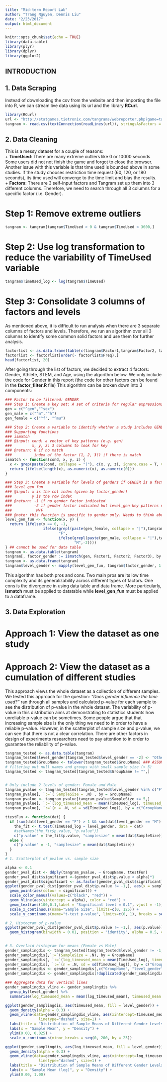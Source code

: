 ```yaml
---
title: "Mid-term Report Lab"
author: "Trang Nguyen, Dennis Liu"
date: "2/23/2017"
output: html_document
---
```


```r
knitr::opts_chunk$set(echo = TRUE)
library(data.table)
library(plyr)
library(dplyr)
library(ggplot2)

```

## INTRODUCTION

## 1. Data Scraping
Instead of downloading the csv from the website and then importing the file into R, we can stream live data using its url and the library __RCurl__.    
```r
library(RCurl)
url <- "http://statgames.tietronix.com/tangrams/webreporter.php?game=tangrams&groupID=&winlose=both&random=false&rows=&type=csv"
tangram <- read.csv(textConnection(readLines(url)), stringsAsFactors = F)
```


## 2. Data Cleaning
This is a messy dataset for a couple of reasons:  
+ __TimeUsed__: There are many extreme outliers like 0 or 10000 seconds. Some users did not not finish the game and forgot to close the browser. Another issue with this variable is that time used is bounded above in some studies. If the study chooses restriction time request (60, 120, or 180 seconds), its time used will converge to the time limit and bias the results.  
+ __Factors__: There are 3 self-input factors and Tangram set up them into 3 different columns. Therefore, we need to search through all 3 columns for a specific factor (i.e. Gender).  

# Step 1: Remove extreme outliers
```r
tangram <- tangram[tangram$TimeUsed > 0 & tangram$TimeUsed < 3600,]
```
# Step 2: Use log transformation to reduce the variability of __TimeUsed__ variable  
```r
tangram$TimeUsed_log <- log(tangram$TimeUsed)
```

# Step 3: Consolidate 3 columns of factors and levels
As mentioned above, it is difficult to run analysis when there are 3 separate columns of factors and levels. Therefore, we run an algorithm over all 3 columns to identify some common solid factors and use them for further analysis.    
```r
factorlist <- as.data.frame(table(c(tangram$Factor1,tangram$Factor2, tangram$Factor3)))
factorlist <- factorlist[order(- factorlist$Freq),]
head(factorlist, 20)
```
After going through the list of factors, we decided to extract 4 factors: Gender, Athlete, STEM, and Age, using the algorithm below. We only include the code for Gender in this report (the code for other factors can be found in the __factor_filter.R__ file) This algorithm can be broken down into 3 components:    

```r
### Factor to be filtered: GENDER
### Step 1: Create a key set: A set of criteria for regular expressions/ key patterns
gen = c("^gen","^sex")
gen_male = c("^m","^h")
gen_female = c("^f", "^mu")

### Step 2: Create a variable to identify whether a study includes GENDER as a factor or not
### Supporting functions
### ismatch
### @input: cond: a vector of key patterns (e.g. gen)
###         x, y, z: 3 columns to look for key
### @return: 0 if no match
###          index of the factor (1, 2, 3() if there is match
ismatch <- function(cond, x, y, z) {
  x <- grep(paste(cond, collapse = "|"), c(x, y, z), ignore.case = T, value = FALSE)
  return (ifelse(length(x), as.numeric(x), as.numeric(0)))
}

### Step 3: Create a variable for levels of genders if GENDER is a factor in that study
### level_gen_fun
### @input: x is the col index (given by factor_gender)
###         y is the row index
### @return: -1 if no gender factor indicated
###          -2 if gender factor indicated but level_gen key patterns not matched (require future manual check)
###           M/F
### @note: this function is specific to gender only. Needs to think about how to generalize it. 
level_gen_fun <- function(x, y) {
  return (ifelse(x == 0, -1, 
                 ifelse(grepl(paste(gen_female, collapse = "|"),tangram[y,2*x+3], ignore.case = T),
                        "F", 
                        ifelse(grepl(paste(gen_male, collapse = "|"),tangram[y,2*x+3], ignore.case = T),
                               "M",-2))))
} ## cannot be used for data table
tangram <- as.data.table(tangram)
tangram[, factor_gender := ismatch(gen, Factor1, Factor2, Factor3), by = 1:nrow(tangram)]
tangram <- as.data.frame(tangram)
tangram$level_gender <- mapply(level_gen_fun, tangram$factor_gender, 1:nrow(tangram), SIMPLIFY = T)
```

This algorithm has both pros and cons. Two main pros are its low time complexity and its generalizability across different types of factors. One cons is the divergence in using data table and data frame. More particularly, __ismatch__ must be applied to datatable while __level_gen_fun__ must be applied to a dataframe.  

## 3. Data Exploration
# Approach 1: View the dataset as one study

# Approach 2: View the dataset as a cumulation of different studies  
This approach views the whole dataset as a collection of different samples. We tested this approach for the question: _"Does gender influence the time used?"_ ran through all samples and calculated p-value for each sample to see the distribution of p-value in the whole dataset. The variability of p-value in this distribution aims at demonstrating to statistics students how unreliable p-value can be sometimes. Some people argue that that increasing sample size is the only thing we need to in order to have a reliable p-value. However, in the scatterplot of sample size and p-value, we can see that there is not a clear correlation. There are other factors in design of experiments researchers need to pay attention to in order to guarantee the reliability of p-value.      
```r
tangram_tested <- as.data.table(tangram)
tangram_tested$level_gender[tangram_tested$level_gender == -2] <- "Others"
tangram_tested$GroupName <- tolower(tangram_tested$GroupName) ### ASSUMPTION: case-insenstive for group name
# filtering out null names and groups with small sample size (< 5)
tangram_tested <- tangram_tested[tangram_tested$GroupName != "",]


# Only include 2 levels of gender: Female and Male
tangram_pvalue <- tangram_tested[tangram_tested$level_gender %in% c("F", "M"),]
tangram_pvalue[, `:=`( SampleSize = .N) , by = GroupName] 
tangram_pvalue <- tangram_pvalue[tangram_pvalue$SampleSize >= 5,]
tangram_pvalue[, `:=`(log_timeused_mean = mean(TimeUsed_log), timeused_mean = mean(TimeUsed)), by = c("GroupName", "level_gender")]
tangram_pvalue[, `:=`(n = .N, sd = sd(TimeUsed_log)), by = c("GroupName", "level_gender")]

ttestFun <- function(dat) {
  if (sum(dat$level_gender == "F") > 1 && sum(dat$level_gender == "M") > 1) {
    the_fit <- t.test(TimeUsed_log ~ level_gender, data = dat)
    #setNames(the_fit$p.value, "p.value")}
    c("p.value" = the_fit$p.value, "samplesize" = mean(dat$SampleSize))}
  else {
    c("p.value" = -1, "samplesize" = mean(dat$SampleSize))
  }
}
# 1. Scatterplot of pvalue vs. sample size

alpha <- 0.1
gender_pval_dist <- ddply(tangram_pvalue, ~ GroupName, ttestFun)
gender_pval_dist$significant <-(gender_pval_dist$p.value < alpha)*1
gender_pval_dist$significant <- as.factor(gender_pval_dist$significant)
ggplot(gender_pval_dist[gender_pval_dist$p.value != -1,], aes(x = samplesize, y = p.value)) + 
  geom_point(aes(colour = significant)) +
  scale_color_manual(values=c("black", "red")) +
  geom_hline(aes(yintercept = alpha), color = "red") +
  geom_text(aes(100,0.1,label = "Significant level = 0.1", vjust = -1), color = "red") +
  scale_x_continuous(name="Sample Size", limits=c(0, 125)) +
  scale_y_continuous(name="t-test p-value", limits=c(0, 1), breaks = seq(0,1, by = 0.1)) 

# 2. Histogram of p-value 
ggplot(gender_pval_dist[gender_pval_dist$p.value != -1,], aes(p.value)) +
  geom_histogram(binwidth = 0.01, position = "identity", alpha = 0.5, colour = "black", fill = "white")
  

# 3. Overlaid histogram for means (Female vs Male)
gender_samplingdis <- tangram_tested[tangram_tested$level_gender != -1,]
gender_samplingdis[,`:=`(SampleSize = .N), by = GroupName]
gender_samplingdis[, `:=`(log_timeused_mean = mean(TimeUsed_log), timeused_mean = mean(TimeUsed)), by = c("GroupName", "level_gender")]
gender_samplingdis[, `:=`(n = .N, sd = sd(TimeUsed_log)), by = c("GroupName", "level_gender")]
gender_samplingdis <- gender_samplingdis[,c("GroupName", "level_gender", "SampleSize", "timeused_mean", "log_timeused_mean","n","sd"), with = FALSE]
gender_samplingdis <- gender_samplingdis[!duplicated(gender_samplingdis),]

### Aggregate data for vertical lines
gender_samplingdis_vline <- gender_samplingdis %>%
  group_by(level_gender) %>%
  summarise(log_timeused_mean = mean(log_timeused_mean), timeused_mean = mean(timeused_mean))

ggplot(gender_samplingdis, aes(timeused_mean, fill = level_gender)) + 
  geom_density(alpha = 0.3) +
  geom_vline(data=gender_samplingdis_vline, aes(xintercept=timeused_mean,  colour=level_gender),
               linetype="dashed", size=1) +
  labs(title = "Distribution of Sample Means of Different Gender Levels") +
  labs(x = "Sample Mean", y = "Density") +
  ylim(0.00, 0.025) +
  scale_x_continuous(minor_breaks = seq(0, 200, by = 25))

ggplot(gender_samplingdis, aes(log_timeused_mean, fill = level_gender)) + 
  geom_density(alpha = 0.3) +
  geom_vline(data=gender_samplingdis_vline, aes(xintercept=log_timeused_mean,  colour=level_gender),
               linetype="dashed", size=1) +
  labs(title = "Distribution of Sample Means of Different Gender Levels") +
  labs(x = "Sample Mean (log)", y = "Density") +
  ylim(0.00, 1.00)
```


